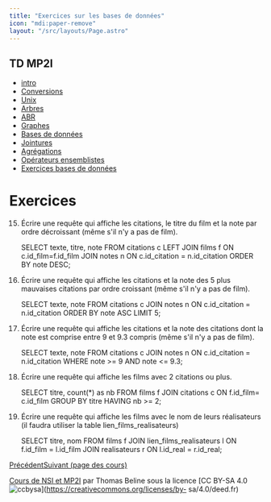 ```yaml
---
title: "Exercices sur les bases de données"
icon: "mdi:paper-remove"
layout: "/src/layouts/Page.astro"
---
```

 
## TD MP2I

  - [intro](.)
  - [Conversions](conversions)
  - [Unix](unix)
  - [Arbres](arbres)
  - [ABR](arbres-binaires-recherche)
  - [Graphes](graphes)
  - [Bases de données](bases-de-donnees)
  - [Jointures](jointures)
  - [Agrégations](agregation)
  - [Opérateurs ensemblistes](operateurs-ensemblistes)
  - [Exercices bases de données](exercices-db)

# Exercices

15. Écrire une requête qui affiche les citations, le titre du film et la
note par ordre décroissant (même s'il n'y a pas de film).

    
    
    SELECT texte, titre, note
    FROM citations c
    LEFT JOIN films f ON c.id_film=f.id_film
    JOIN notes n ON c.id_citation = n.id_citation
    ORDER BY note DESC;

16. Écrire une requête qui affiche les citations et la note des 5 plus
mauvaises citations par ordre croissant (même s'il n'y a pas de film).

    
    
    SELECT texte, note
    FROM citations c
    JOIN notes n ON c.id_citation = n.id_citation
    ORDER BY note ASC LIMIT 5;

17. Écrire une requête qui affiche les citations et la note des citations
dont la note est comprise entre 9 et 9.3 compris (même s'il n'y a pas de
film).

    
    
    SELECT texte, note
    FROM citations c
    JOIN notes n ON c.id_citation = n.id_citation
    WHERE note >= 9 AND note <= 9.3;

18. Écrire une requête qui affiche les films avec 2 citations ou plus.

    
    
    SELECT titre, count(*) as nb
    FROM films f
    JOIN citations c ON f.id_film= c.id_film
    GROUP BY titre
    HAVING nb >= 2;

19. Écrire une requête qui affiche les films avec le nom de leurs
réalisateurs (il faudra utiliser la table lien_films_realisateurs)

    
    
    SELECT titre, nom
    FROM films f
    JOIN lien_films_realisateurs l ON f.id_film = l.id_film
    JOIN realisateurs r ON l.id_real = r.id_real;

[Précédent](operateurs-ensemblistes)[Suivant (page des cours)](..)

[Cours de NSI et MP2I](https://kxs.fr/cours/) par Thomas Beline sous la
licence [CC BY-SA 4.0
![ccbysa](//cours/ccbysa.svg)](https://creativecommons.org/licenses/by-
sa/4.0/deed.fr)

